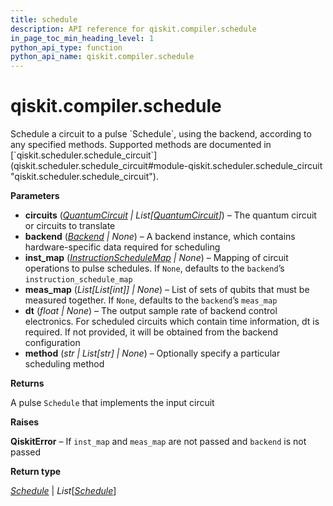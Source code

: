 ```yaml
---
title: schedule
description: API reference for qiskit.compiler.schedule
in_page_toc_min_heading_level: 1
python_api_type: function
python_api_name: qiskit.compiler.schedule
---
```


<span id="qiskit-compiler-schedule" />

# qiskit.compiler.schedule

<Function id="qiskit.compiler.schedule" isDedicatedPage={true} github="https://github.com/qiskit/qiskit/tree/stable/0.24/qiskit/compiler/scheduler.py" signature="schedule(circuits, backend=None, inst_map=None, meas_map=None, dt=None, method=None)">
  Schedule a circuit to a pulse `Schedule`, using the backend, according to any specified methods. Supported methods are documented in [`qiskit.scheduler.schedule_circuit`](qiskit.scheduler.schedule_circuit#module-qiskit.scheduler.schedule_circuit "qiskit.scheduler.schedule_circuit").

  **Parameters**

  *   **circuits** ([*QuantumCircuit*](qiskit.circuit.QuantumCircuit "qiskit.circuit.quantumcircuit.QuantumCircuit") *| List\[*[*QuantumCircuit*](qiskit.circuit.QuantumCircuit "qiskit.circuit.quantumcircuit.QuantumCircuit")*]*) – The quantum circuit or circuits to translate
  *   **backend** ([*Backend*](qiskit.providers.Backend "qiskit.providers.backend.Backend") *| None*) – A backend instance, which contains hardware-specific data required for scheduling
  *   **inst\_map** ([*InstructionScheduleMap*](qiskit.pulse.InstructionScheduleMap "qiskit.pulse.instruction_schedule_map.InstructionScheduleMap") *| None*) – Mapping of circuit operations to pulse schedules. If `None`, defaults to the `backend`’s `instruction_schedule_map`
  *   **meas\_map** (*List\[List\[int]] | None*) – List of sets of qubits that must be measured together. If `None`, defaults to the `backend`’s `meas_map`
  *   **dt** (*float | None*) – The output sample rate of backend control electronics. For scheduled circuits which contain time information, dt is required. If not provided, it will be obtained from the backend configuration
  *   **method** (*str | List\[str] | None*) – Optionally specify a particular scheduling method

  **Returns**

  A pulse `Schedule` that implements the input circuit

  **Raises**

  **QiskitError** – If `inst_map` and `meas_map` are not passed and `backend` is not passed

  **Return type**

  [*Schedule*](qiskit.pulse.Schedule "qiskit.pulse.schedule.Schedule") | *List*\[[*Schedule*](qiskit.pulse.Schedule "qiskit.pulse.schedule.Schedule")]
</Function>

